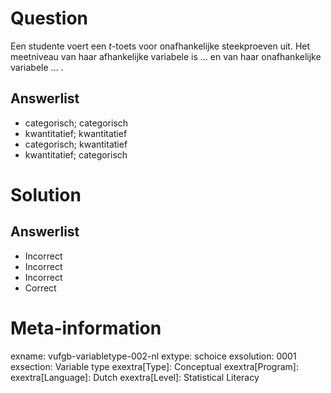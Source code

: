 Question
========

Een studente voert een *t*-toets voor onafhankelijke steekproeven uit. Het meetniveau van haar afhankelijke variabele is ... en van haar onafhankelijke variabele ... .
  
Answerlist
----------
* categorisch; categorisch
* kwantitatief; kwantitatief
* categorisch; kwantitatief
* kwantitatief; categorisch

Solution
========

Answerlist
----------
* Incorrect
* Incorrect
* Incorrect
* Correct

Meta-information
================
exname: vufgb-variabletype-002-nl
extype: schoice
exsolution: 0001
exsection: Variable type
exextra[Type]: Conceptual
exextra[Program]: 
exextra[Language]: Dutch
exextra[Level]: Statistical Literacy